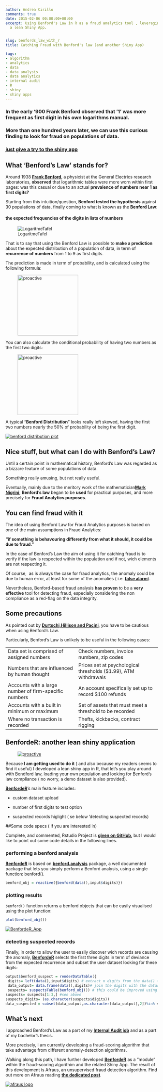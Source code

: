 ```yaml
---
author: Andrea Cirillo
comments: true
date: 2015-02-06 00:00:00+00:00
excerpt: Using Benford's Law in R as a fraud analytics tool , leveraging BenfordeR,
  a lean Shiny App.


slug: benfords_law_with_r
title: Catching Fraud with Benford's law (and another Shiny App)

tags:
- algorithm
- analytics
- data
- data analysis
- data analytics
- internal audit
- R
- shiny
- shiny apps
---
```


### In the early '900 Frank Benford observed that '1' was more frequent as first digit in his own logarithms manual.




### More than one hundred years later, we can use this curious finding to look for fraud on populations of data.




### **[just give a try to the shiny app](https://andreacirillo.shinyapps.io/BenfordeR/)**




## What 'Benford's Law' stands for?






Around 1938 [**Frank Benford**](http://en.wikipedia.org/wiki/Frank_Benford), a physicist at the General Electrics research laboratories, **observed** that logarithmic tables were more worn within first pages: was this casual or due to an actual **prevalence of numbers** **near 1 as first digits?**

Starting from this intuition/question, **Benford tested the hypothesis** against 30 populations of data, finally coming to what is known as the **Benford Law**:

#### **the expected frequencies of the digits in lists of numbers**

![LogaritmeTafel](https://andreacirilloblog.files.wordpress.com/2015/02/logaritmetafel.jpg?w=300)


That is to say that using the Benford Law is possible to **make a prediction** about the expected distribution of a population of data, in term of **recurrence of numbers** from 1 to 9 as first digits.

The prediction is made in term of probability, and is calculated using the following formula:

<a href="/images/equations_1.png" ><figure class= "post_image" >
<img src="/images/equations_1.png"  alt="proactive" style="width: 200px;"/>
</figure></a>

You can also calculate the conditional probability of having two numbers as the first two digits:


<a href="/images/equations_2.png" ><figure class= "post_image" >
<img src="/images/equations_2.png"  alt="proactive" style="width: 200px;"/>
</figure></a>


A typical "**Benford Distribution**" looks really left skewed, having the first two numbers nearly the 50% of probability of being the first digit.




[![benford distribution plot](https://andreacirilloblog.files.wordpress.com/2015/02/plot_benford1.png?w=660)](https://andreacirilloblog.files.wordpress.com/2015/02/plot_benford1.png)





## Nice stuff, but what can I do with Benford's Law?




Until a certain point in mathematical history, Benford's Law was regarded as a bizzare feature of some populations of data.




Something really amusing, but not really useful.




Eventually, mainly due to the meritory work of the mathematician[**Mark Nigrini**](http://www.nigrini.com/), **Benford's law** began to be **used** for practical purposes, and more precisely for **Fraud** **Analytics purposes**.





## You can find fraud with it




The idea of using Benford Law for Fraud Analytics purposes is based on one of the main assumptions in Fraud Analytics:




**"if something is behavouring differently from what it should, it could be due to fraud."**




In the case of Benford's Law the aim of using it for catching fraud is to verify if the law is respected within the population and if not, wich elements are not respecting it.




Of course,  as is always the case for fraud analytics, the anomaly could be due to human error, at least for some of the anomalies ( i.e. **[false alarm](https://www.google.it/search?q=false+alarm+rate&oq=false+alarm+rate&aqs=chrome..69i57j0l5.3333j0j1&sourceid=chrome&es_sm=119&ie=UTF-8)**).




Nevertheless, Benford-based fraud analysis **has proven** to be a **very effective** tool for detecting fraud, especially considering the non compliance as a red-flag on the data integrity.





## Some precautions




As pointed out by **[Durtschi,Hillison and Pacini](http://faculty.usfsp.edu/gkearns/Articles_Fraud/Benford%20Analysis%20Article.pdf)**, you have to be cautious when using Benford’s Law.




Particularly, Benford’s Law is unlikely to be useful in the following cases:



<table >
<tbody >
<tr >

<td >Data set is comprised of assigned numbers
</td>

<td >Check numbers, invoice numbers, zip codes
</td>
</tr>
<tr >

<td >Numbers that are influenced by human thought
</td>

<td >Prices set at psychological thresholds ($1.99), ATM withdrawals
</td>
</tr>
<tr >

<td >Accounts with a large number of firm-specific numbers
</td>

<td >An account specifically set up to record $100 refunds
</td>
</tr>
<tr >

<td >Accounts with a built in minimum or maximum
</td>

<td >Set of assets that must meet a threshold to be recorded
</td>
</tr>
<tr >

<td >Where no transaction is recorded
</td>

<td >Thefts, kickbacks, contract rigging
</td>
</tr>
</tbody>
</table>


## BenfordeR: another lean shiny application

<a href="https://andreacirillo.shinyapps.io/BenfordeR/" ><figure class= "post_image" >
<img src="https://andreacirilloblog.files.wordpress.com/2015/02/benforder_app.png?w=660"  alt="proactive" style="width: 100%px;"/>
</figure></a>


Because **I am getting used to do it** ( and also because my readers seems to find it useful)  I developed a lean shiny app in R, that let's you play around with Bendford law, loading your own population and looking for Benford's law compliance ( no worry, a demo dataset is also provided).




**[BenfordeR](https://andreacirillo.shinyapps.io/BenfordeR/)**'s main feature includes:






	
  * custom dataset upload

	
  * number of first digits to test option

	
  * suspected records higlight ( se below 'detecting suspected records)




##Some code specs ( if you are interested in)




Complete, and commented, Rstudio Project is **[given on GitHub](https://github.com/AndreaCirilloAC/BenfordeR),** but I would like to point out some code details in the following lines.





### performing a benford analysis




**[BenfordeR](https://andreacirillo.shinyapps.io/BenfordeR/)** is based on **[benford.analysis](http://cran.r-project.org/web/packages/benford.analysis/index.html)** package, a well documented package that lets you simply perform a Benford analysis, using a single function: benford().


```r
benford_obj = reactive({benford(data(),input$digits)})
```




### plotting results




`benford()` function returns a benford objects that can be easily visualised using the plot function:


```r
plot(benford_obj())
```



[![BenfordeR_App](https://andreacirilloblog.files.wordpress.com/2015/02/benforder_app1.png?w=660)](https://andreacirillo.shinyapps.io/BenfordeR/)





### detecting suspected records




Finally, in order to allow the user to easily discover wich records are causing the anomaly, **[BenfordeR](https://andreacirillo.shinyapps.io/BenfordeR/)** selects the first three digits in term of deviance from the expected recurrence and subset the user dataset looking for these digits:




```r
output$benford_suspect = renderDataTable({
 digits= left(data(),input$digits) # extract n digits from the data() table, using the left function
 data_output= data.frame(data(),digits)# join the digits with the dataset
 suspects= suspectsTable(benford_obj()) # this could be improved using benford_table()
suspects= suspects[1:3,] #see above
suspects_digits= (as.character(suspects$digits))
data_suspected = subset(data_output,as.character(data_output[,2])%in% suspects_digits)}) # filter the data based on first three suspected digits 

```




## What's next




I approached Benford's Law as a part of my **[Internal Audit job](https://it.linkedin.com/in/cirilloandrea)** and as a part of my bachelor's thesis.




More precisely, I am currently developing a fraud-scoring algorithm that take advantage from different anomaly-detection algorithms.




Walking along this path, I have further developed **[BenfordeR](https://andreacirillo.shinyapps.io/BenfordeR/)** as a "module" within the fraud-scoring algorithim and the related Shiny App. The result of this development is Afraus, an unsupervised fraud detection algorithm. Find out more on Afraus reading **[the dedicated post](2015/07/02/introducing-afraus-an-unsupervised-fraud-detection-algorithm/)**.




[![afraus logo](https://andreacirilloblog.files.wordpress.com/2015/07/logo.png?w=150)](/2015/07/02/introducing-afraus-an-unsupervised-fraud-detection-algorithm/)







